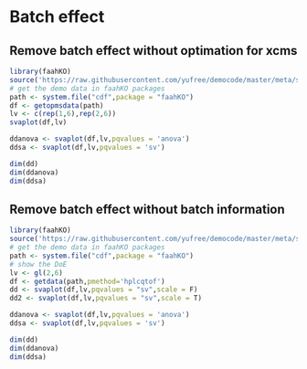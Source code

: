 # Batch effect

## Remove batch effect without optimation for xcms

```r
library(faahKO)
source('https://raw.githubusercontent.com/yufree/democode/master/meta/svaplotdefalt.R')
# get the demo data in faahKO packages
path <- system.file("cdf",package = "faahKO")
df <- getopmsdata(path)
lv <- c(rep(1,6),rep(2,6))
svaplot(df,lv)

ddanova <- svaplot(df,lv,pqvalues = 'anova')
ddsa <- svaplot(df,lv,pqvalues = 'sv')

dim(dd)
dim(ddanova)
dim(ddsa)
```


## Remove batch effect without batch information

```r
library(faahKO)
source('https://raw.githubusercontent.com/yufree/democode/master/meta/svaplot.R')
# get the demo data in faahKO packages
path <- system.file("cdf",package = "faahKO")
# show the DoE
lv <- gl(2,6)
df <- getdata(path,pmethod='hplcqtof')
dd <- svaplot(df,lv,pqvalues = "sv",scale = F)
dd2 <- svaplot(df,lv,pqvalues = "sv",scale = T)

ddanova <- svaplot(df,lv,pqvalues = 'anova')
ddsa <- svaplot(df,lv,pqvalues = 'sv')

dim(dd)
dim(ddanova)
dim(ddsa)
```

